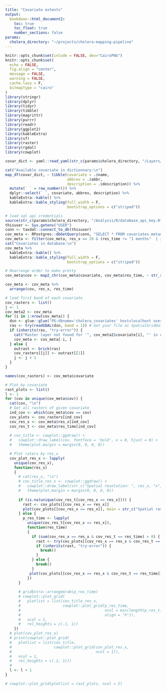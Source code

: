 ```yaml
---
title: "Covariate extents"
output: 
  bookdown::html_document2:
    toc: true
    toc_float: true
    number_sections: false
params:
  cholera_directory: "~/projects/cholera-mapping-pipeline"
---
```

```r
knitr::opts_chunk$set(inlude = FALSE, dev="CairoPNG")
knitr::opts_chunk$set(
  echo = FALSE,
  fig.align = "center",
  message = FALSE,
  warning = FALSE,
  cache.lazy = F,
  bitmapType = "cairo"
)
library(stringr)
library(dplyr)
library(tidyr)
library(tibble)
library(magrittr)
library(purrr)
library(readr)
library(ggplot2)
library(kableExtra)
library(sf)
library(raster)
library(rgdal)
library(cowplot)
```
```r
covar_dict <- yaml::read_yaml(str_c(params$cholera_directory, "/Layers/covariate_dictionary.yml"))

cat("Available covariate in dictionnary:\n")
map_df(covar_dict, ~ tibble(covariate = .$name, 
                            abbrev = .$abbr,
                            description = .$description)) %>% 
  mutate(` ` = row_number()) %>% 
  dplyr::select(` `, covariate, abbrev, description) %>% 
  kableExtra::kable() %>% 
  kableExtra::kable_styling(full_width = F,
                            bootstrap_options = c("striped"))
```

```r
# load sql api credentials
source(str_c(params$cholera_directory, "/Analysis/R/database_api_key.R"))
thisuser <- Sys.getenv("USER")
conn <- taxdat::connect_to_db(thisuser)
cov_meta <- RPostgres::dbGetQuery(conn, "SELECT * FROM covariates.metadata;")
cov_meta <- filter(cov_meta, res_x == 20 & (res_time != "1 months"  | is.na(res_time)))
cat("Covariates in database:\n")
cov_meta %>% 
  kableExtra::kable() %>% 
  kableExtra::kable_styling(full_width = F,
                            bootstrap_options = c("striped"))
```

```r
# Rearrange order to make pretty
cov_meta$cov <- map2_chr(cov_meta$covariate, cov_meta$res_time, ~ str_split(.x, ifelse(is.na(.y), "__", str_c("_", str_replace(.y, " ", "_"))))[[1]][1])

cov_meta <- cov_meta %>% 
  arrange(cov, res_x, res_time)

# load first band of each covariate
cov_rasters <- list()
j <- 1
cov_meta2 <- cov_meta
for (i in 1:nrow(cov_meta)) {
  dsn <- glue::glue("PG:dbname='cholera_covariates' host=localhost user='{thisuser}' port=5432 schema='covariates' table='{cov_meta2$covariate[i]}' mode=2")
  ras <- try(readGDAL(dsn, band = 1)) # Get your file as SpatialGridDataFrame
  if (inherits(ras, "try-error")) {
    cat("Raster layer not found for '", cov_meta2$covariate[i], "' in database")
    cov_meta <- cov_meta[-i, ]
  } else {
    outrast <- brick(ras)
    cov_rasters[[j]] <- outrast[[1]]
    j <- j + 1
  }
}

names(cov_rasters) <- cov_meta$covariate

# Plot by covariate
rast_plots <- list()
l <- 1
for (cov in unique(cov_meta$cov)) {
  cat(cov, "\n")
  # Get all rasters of given covariate
  ind_cov <- which(cov_meta$cov == cov)
  cov_plots <- cov_rasters[ind_cov]
  cov_res_x <- cov_meta$res_x[ind_cov]
  cov_res_t <- cov_meta$res_time[ind_cov]
  
  # cov_title <- cowplot::ggdraw() +
  #   cowplot::draw_label(cov, fontface = 'bold', x = 0, hjust = 0) +
  #   theme(plot.margin = margin(0, 0, 0, 0))

  # Plot raters by res_x
  cov_plot_res_x <- lapply(
    unique(cov_res_x), 
    function(res_x) 
    {
      # cat(res_x, "\n")
      # cov_title_res_x <- cowplot::ggdraw() + 
      #   cowplot::draw_label(str_c("Spatial resolution: ", res_x, "x", res_x, " km"), x = 0, hjust = 0) +
      #   theme(plot.margin = margin(0, 0, 0, 0))
      
      if (is.na(unique(cov_res_t[cov_res_x == res_x]))) {
        rast <- cov_plots[[cov_res_x == res_x]]
        plot(cov_plots[[cov_res_x == res_x]], main = str_c("Spatial resolution: ", res_x, "x", res_x, " km; static"))
      } else {
        p_res_time <- lapply(
          unique(cov_res_t[cov_res_x == res_x]), 
          function(res_time)
          {
            if (sum(cov_res_x == res_x & cov_res_t == res_time) > 0) {
              rast <- try(cov_plots[[cov_res_x == res_x & cov_res_t == res_time]])
              if (inherits(rast, "try-error")) {
                break()
              }
            } else {
              break()
            }
           plot(cov_plots[[cov_res_x == res_x & cov_res_t == res_time]], main = str_c("Spatial resolution: ", res_x, "x", res_x, " km; temporal: ", res_time))
          })
      }
      
      # gridExtra::arrangeGrob(p_res_time)
      # cowplot::plot_grid(
      #   plotlist = list(cov_title_res_x,
      #                   cowplot::plot_grid(p_res_time,
      #                                      ncol = min(length(p_res_time), 3),
      #                                      align = "h")),
      #   ncol = 1,
      #   rel_heights = c(.1, 1))
    })
  # plot(cov_plot_res_x)
  # print(cowplot::plot_grid(
  #   plotlist = list(cov_title,
  #                   cowplot::plot_grid(cov_plot_res_x,
  #                                      ncol = 1)),
  #   ncol = 1,
  #   rel_heights = c(.1, 1)))
  # 
  l <- l + 1
}

# cowplot::plot_grid(plotlist = rast_plots, ncol = 2)

```


